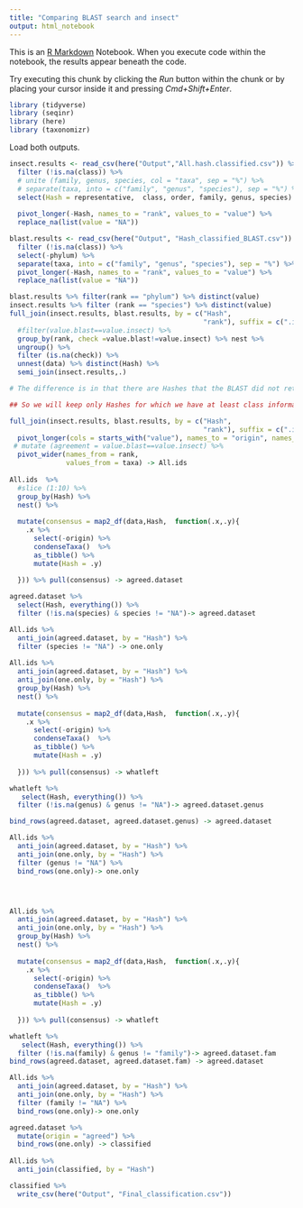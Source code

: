 ```yaml
---
title: "Comparing BLAST search and insect"
output: html_notebook
---
```


This is an [R Markdown](http://rmarkdown.rstudio.com) Notebook. When you execute code within the notebook, the results appear beneath the code. 

Try executing this chunk by clicking the *Run* button within the chunk or by placing your cursor inside it and pressing *Cmd+Shift+Enter*. 

```r
library (tidyverse)
library (seqinr)
library (here)
library (taxonomizr)
```

Load both outputs. 

```r
insect.results <- read_csv(here("Output","All.hash.classified.csv")) %>% 
  filter (!is.na(class)) %>% 
  # unite (family, genus, species, col = "taxa", sep = "%") %>% 
  # separate(taxa, into = c("family", "genus", "species"), sep = "%") %>%
  select(Hash = representative,  class, order, family, genus, species) %>% 
  
  pivot_longer(-Hash, names_to = "rank", values_to = "value") %>% 
  replace_na(list(value = "NA"))

blast.results <- read_csv(here("Output", "Hash_classified_BLAST.csv")) %>% 
  filter (!is.na(class)) %>% 
  select(-phylum) %>% 
  separate(taxa, into = c("family", "genus", "species"), sep = "%") %>% 
  pivot_longer(-Hash, names_to = "rank", values_to = "value") %>% 
  replace_na(list(value = "NA"))

blast.results %>% filter(rank == "phylum") %>% distinct(value)
insect.results %>% filter (rank == "species") %>% distinct(value)
full_join(insect.results, blast.results, by = c("Hash",
                                                "rank"), suffix = c(".insect", ".blast")) %>% 
  #filter(value.blast==value.insect) %>% 
  group_by(rank, check =value.blast!=value.insect) %>% nest %>% 
  ungroup() %>% 
  filter (is.na(check)) %>% 
  unnest(data) %>% distinct(Hash) %>% 
  semi_join(insect.results,.)

# The difference is in that there are Hashes that the BLAST did not return anything

## So we will keep only Hashes for which we have at least class information

full_join(insect.results, blast.results, by = c("Hash",
                                                "rank"), suffix = c(".insect", ".blast")) %>% 
  pivot_longer(cols = starts_with("value"), names_to = "origin", names_prefix = "value.", values_to = "taxa") %>% 
 # mutate (agreement = value.blast==value.insect) %>% 
  pivot_wider(names_from = rank,
              values_from = taxa) -> All.ids
  
All.ids  %>% 
  #slice (1:10) %>% 
  group_by(Hash) %>% 
  nest() %>% 
  
  mutate(consensus = map2_df(data,Hash,  function(.x,.y){
    .x %>% 
      select(-origin) %>% 
      condenseTaxa()  %>%  
      as_tibble() %>% 
      mutate(Hash = .y)
      
  })) %>% pull(consensus) -> agreed.dataset

agreed.dataset %>% 
  select(Hash, everything()) %>% 
  filter (!is.na(species) & species != "NA")-> agreed.dataset

All.ids %>% 
  anti_join(agreed.dataset, by = "Hash") %>% 
  filter (species != "NA") -> one.only
  
All.ids %>% 
  anti_join(agreed.dataset, by = "Hash") %>% 
  anti_join(one.only, by = "Hash") %>%
  group_by(Hash) %>% 
  nest() %>% 
  
  mutate(consensus = map2_df(data,Hash,  function(.x,.y){
    .x %>% 
      select(-origin) %>% 
      condenseTaxa()  %>%  
      as_tibble() %>% 
      mutate(Hash = .y)
      
  })) %>% pull(consensus) -> whatleft

whatleft %>% 
   select(Hash, everything()) %>% 
  filter (!is.na(genus) & genus != "NA")-> agreed.dataset.genus

bind_rows(agreed.dataset, agreed.dataset.genus) -> agreed.dataset

All.ids %>% 
  anti_join(agreed.dataset, by = "Hash") %>% 
  anti_join(one.only, by = "Hash") %>% 
  filter (genus != "NA") %>% 
  bind_rows(one.only)-> one.only




All.ids %>% 
  anti_join(agreed.dataset, by = "Hash") %>% 
  anti_join(one.only, by = "Hash") %>%
  group_by(Hash) %>% 
  nest() %>% 
  
  mutate(consensus = map2_df(data,Hash,  function(.x,.y){
    .x %>% 
      select(-origin) %>% 
      condenseTaxa()  %>%  
      as_tibble() %>% 
      mutate(Hash = .y)
      
  })) %>% pull(consensus) -> whatleft

whatleft %>% 
   select(Hash, everything()) %>% 
  filter (!is.na(family) & genus != "family")-> agreed.dataset.fam
bind_rows(agreed.dataset, agreed.dataset.fam) -> agreed.dataset

All.ids %>% 
  anti_join(agreed.dataset, by = "Hash") %>% 
  anti_join(one.only, by = "Hash") %>% 
  filter (family != "NA") %>% 
  bind_rows(one.only)-> one.only

agreed.dataset %>% 
  mutate(origin = "agreed") %>% 
  bind_rows(one.only) -> classified
  
All.ids %>%
  anti_join(classified, by = "Hash")

classified %>% 
  write_csv(here("Output", "Final_classification.csv"))
```

